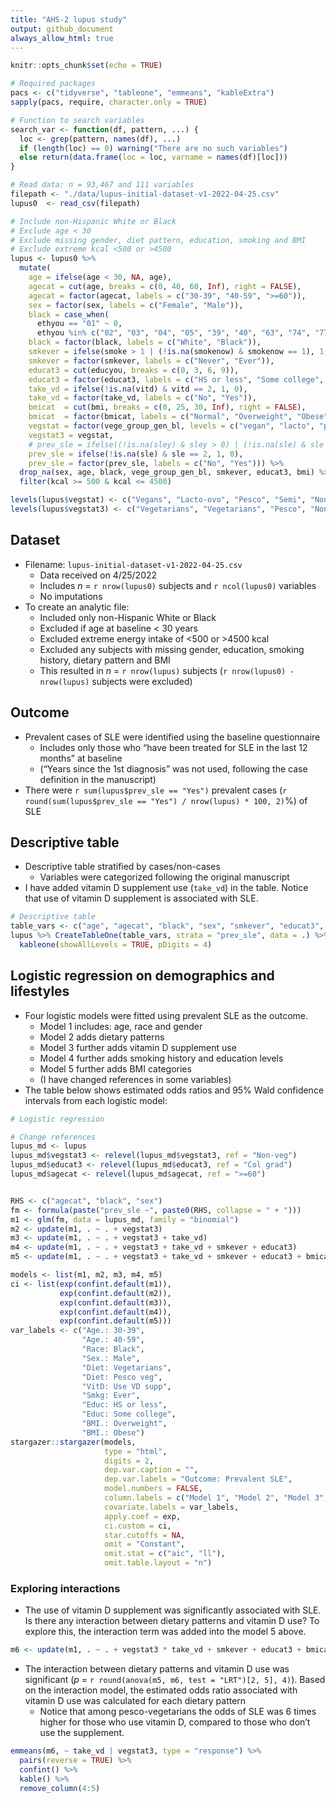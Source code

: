 ```yaml
---
title: "AHS-2 lupus study"
output: github_document
always_allow_html: true
---
```


```r
knitr::opts_chunk$set(echo = TRUE)

# Required packages
pacs <- c("tidyverse", "tableone", "emmeans", "kableExtra")
sapply(pacs, require, character.only = TRUE)

# Function to search variables
search_var <- function(df, pattern, ...) {
  loc <- grep(pattern, names(df), ...)
  if (length(loc) == 0) warning("There are no such variables")
  else return(data.frame(loc = loc, varname = names(df)[loc]))
}

# Read data: n = 93,467 and 111 variables
filepath <- "./data/lupus-initial-dataset-v1-2022-04-25.csv"
lupus0  <- read_csv(filepath)

# Include non-Hispanic White or Black
# Exclude age < 30
# Exclude missing gender, diet pattern, education, smoking and BMI
# Exclude extreme kcal <500 or >4500
lupus <- lupus0 %>%
  mutate(
    age = ifelse(age < 30, NA, age),
    agecat = cut(age, breaks = c(0, 40, 60, Inf), right = FALSE),
    agecat = factor(agecat, labels = c("30-39", "40-59", ">=60")),
    sex = factor(sex, labels = c("Female", "Male")),
    black = case_when(
      ethyou == "01" ~ 0,
      ethyou %in% c("02", "03", "04", "05", "39", "40", "63", "74", "77", "96") ~ 1),
    black = factor(black, labels = c("White", "Black")),
    smkever = ifelse(smoke > 1 | (!is.na(smokenow) & smokenow == 1), 1, 0),
    smkever = factor(smkever, labels = c("Never", "Ever")),
    educat3 = cut(educyou, breaks = c(0, 3, 6, 9)),
    educat3 = factor(educat3, labels = c("HS or less", "Some college", "Col grad")),
    take_vd = ifelse(!is.na(vitd) & vitd == 2, 1, 0),
    take_vd = factor(take_vd, labels = c("No", "Yes")),
    bmicat  = cut(bmi, breaks = c(0, 25, 30, Inf), right = FALSE),
    bmicat  = factor(bmicat, labels = c("Normal", "Overweight", "Obese")),
    vegstat = factor(vege_group_gen_bl, levels = c("vegan", "lacto", "pesco", "semi", "nonveg")),
    vegstat3 = vegstat,
    # prev_sle = ifelse((!is.na(sley) & sley > 0) | (!is.na(sle) & sle == 2), 1, 0),
    prev_sle = ifelse(!is.na(sle) & sle == 2, 1, 0),
    prev_sle = factor(prev_sle, labels = c("No", "Yes"))) %>% 
  drop_na(sex, age, black, vege_group_gen_bl, smkever, educat3, bmi) %>% 
  filter(kcal >= 500 & kcal <= 4500)

levels(lupus$vegstat) <- c("Vegans", "Lacto-ovo", "Pesco", "Semi", "Non-veg")
levels(lupus$vegstat3) <- c("Vegetarians", "Vegetarians", "Pesco", "Non-veg", "Non-veg")
```

## Dataset

* Filename: `lupus-initial-dataset-v1-2022-04-25.csv`
  * Data received on 4/25/2022
  * Includes *n* = `r nrow(lupus0)` subjects and `r ncol(lupus0)` variables
  * No imputations
  
* To create an analytic file:
  * Included only non-Hispanic White or Black
  * Excluded if age at baseline < 30 years
  * Excluded extreme energy intake of <500 or >4500 kcal
  * Excluded any subjects with missing gender, education, smoking history, dietary pattern and BMI
  * This resulted in *n* = `r nrow(lupus)` subjects (`r nrow(lupus0) - nrow(lupus)` subjects were excluded)

## Outcome

* Prevalent cases of SLE were identified using the baseline questionnaire
  * Includes only those who "have been treated for SLE in the last 12 months" at baseline
  * ("Years since the 1st diagnosis" was not used, following the case definition in the manuscript)
* There were `r sum(lupus$prev_sle == "Yes")` prevalent cases (`r round(sum(lupus$prev_sle == "Yes") / nrow(lupus) * 100, 2)`%) of SLE
  
## Descriptive table

* Descriptive table stratified by cases/non-cases
  * Variables were categorized following the original manuscript
  
* I have added vitamin D supplement use (`take_vd`) in the table. Notice that use of vitamin D supplement is associated with SLE.

```r

# Descriptive table
table_vars <- c("age", "agecat", "black", "sex", "smkever", "educat3", "vegstat3", "take_vd", "bmi", "bmicat")
lupus %>% CreateTableOne(table_vars, strata = "prev_sle", data = .) %>%
  kableone(showAllLevels = TRUE, pDigits = 4) 

```

## Logistic regression on demographics and lifestyles

* Four logistic models were fitted using prevalent SLE as the outcome.
  * Model 1 includes: age, race and gender
  * Model 2 adds dietary patterns
  * Model 3 further adds vitamin D supplement use
  * Model 4 further adds smoking history and education levels
  * Model 5 further adds BMI categories
  * (I have changed references in some variables)

* The table below shows estimated odds ratios and 95% Wald confidence intervals from each logistic model:

```r
# Logistic regression

# Change references
lupus_md <- lupus
lupus_md$vegstat3 <- relevel(lupus_md$vegstat3, ref = "Non-veg")
lupus_md$educat3 <- relevel(lupus_md$educat3, ref = "Col grad")
lupus_md$agecat <- relevel(lupus_md$agecat, ref = ">=60")


RHS <- c("agecat", "black", "sex")
fm <- formula(paste("prev_sle ~", paste0(RHS, collapse = " + ")))
m1 <- glm(fm, data = lupus_md, family = "binomial")
m2 <- update(m1, . ~ . + vegstat3)
m3 <- update(m1, . ~ . + vegstat3 + take_vd)
m4 <- update(m1, . ~ . + vegstat3 + take_vd + smkever + educat3)
m5 <- update(m1, . ~ . + vegstat3 + take_vd + smkever + educat3 + bmicat)

models <- list(m1, m2, m3, m4, m5)
ci <- list(exp(confint.default(m1)), 
           exp(confint.default(m2)), 
           exp(confint.default(m3)), 
           exp(confint.default(m4)), 
           exp(confint.default(m5)))
var_labels <- c("Age.: 30-39", 
                "Age.: 40-59", 
                "Race: Black", 
                "Sex.: Male", 
                "Diet: Vegetarians", 
                "Diet: Pesco veg", 
                "VitD: Use VD supp", 
                "Smkg: Ever", 
                "Educ: HS or less", 
                "Educ: Some college", 
                "BMI.: Overweight", 
                "BMI.: Obese")
stargazer::stargazer(models, 
                     type = "html", 
                     digits = 2,
                     dep.var.caption = "",
                     dep.var.labels = "Outcome: Prevalent SLE",
                     model.numbers = FALSE,
                     column.labels = c("Model 1", "Model 2", "Model 3", "Model 4", "Model 5"),
                     covariate.labels = var_labels,
                     apply.coef = exp, 
                     ci.custom = ci, 
                     star.cutoffs = NA, 
                     omit = "Constant", 
                     omit.stat = c("aic", "ll"),
                     omit.table.layout = "n")

```

### Exploring interactions

* The use of vitamin D supplement was significantly associated with SLE. Is there any interaction between dietary patterns and vitamin D use? To explore this, the interaction term was added into the model 5 above.

```r
m6 <- update(m1, . ~ . + vegstat3 * take_vd + smkever + educat3 + bmicat)
```

* The interaction between dietary patterns and vitamin D use was significant (*p* = `r round(anova(m5, m6, test = "LRT")[2, 5], 4)`). Based on the interaction model, the estimated odds ratio associated with vitamin D use was calculated for each dietary pattern
  * Notice that among pesco-vegetarians the odds of SLE was 6 times higher for those who use vitamin D, compared to those who don't use the supplement.

```r
emmeans(m6, ~ take_vd | vegstat3, type = "response") %>% 
  pairs(reverse = TRUE) %>% 
  confint() %>% 
  kable() %>% 
  remove_column(4:5)
```
